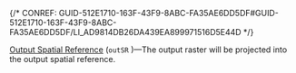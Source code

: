 

{/* CONREF: GUID-512E1710-163F-43F9-8ABC-FA35AE6DD5DF#GUID-512E1710-163F-43F9-8ABC-FA35AE6DD5DF/LI_AD9814DB26DA439EA899971516D5E44D  */}

[Output Spatial Reference](/output-spatial-reference) (`outSR` )—The output raster will be projected into the output spatial reference.
